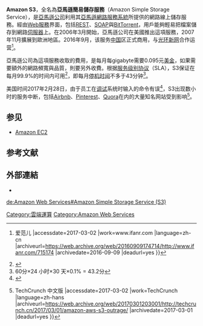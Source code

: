 {{NoteTA
|G1=IT
}}
{{Refimprove|time=2017-03-02T14:10:33+00:00}}
{{更新|time=2020-11-12T03:36:04+00:00}}
{{Infobox website
| name                   = 亚马逊简易存储服务
| native_name            = Amazon Simple Storage Service
| native_name_lang       = en
| type                   = [[云存储|云存储]] 
| language               = [[英语|英语]]
| current_status         = 活跃
| url                    = {{URL|https://aws.amazon.com/s3/}}
| ipv6                   = 是
| commercial             = 是
| registration           = 需要
| owner                  = [[Amazon.com|Amazon.com]]
| launch_date            = {{start date and age|2006|3|14}}
}}

'''Amazon S3'''，全名為'''亞馬遜簡易儲存服務'''（Amazon Simple Storage Service），是[[亞馬遜公司|亞馬遜公司]]利用其[[亞馬遜網路服務系統|亞馬遜網路服務系統]]所提供的網路線上儲存服務。經由[[Web服務|Web服務]]界面，包括[[REST|REST]]、[[SOAP|SOAP]]與[[BitTorrent_(协议)|BitTorrent]]，用戶能夠輕易把檔案儲存到網路[[伺服器|伺服器]]上。在2006年3月開始，亞馬遜公司在美國推出這項服務，2007年11月擴展到歐洲地區。2016年9月，该服务[[中华人民共和国|中国]]区正式商用，与[[光环新网|光环新网]]合作运营<ref>{{Cite web |url=http://www.ifanr.com/715174 |title=正式开放商用：亚马逊 AWS 云服务在中国（北京）区域终于“合法” {{!}} 爱范儿 |accessdate=2017-03-02 |work=www.ifanr.com |language=zh-cn |archiveurl=https://web.archive.org/web/20160909174714/http://www.ifanr.com/715174 |archivedate=2016-09-09 |deadurl=yes }}</ref>。

亞馬遜公司為這項服務收取的費用，是每月每gigabyte需要0.095元[[美金|美金]]，如果需要額外的網路頻寬與品質，則要另外收費。根据[[服务级别协议|服务级别协议]]（SLA），S3保证在每月99.9%的时间内可用<ref>{{Cite web |url=https://aws.amazon.com/s3/sla/ |title=Service Level Agreement - Amazon Simple Storage Service (S3) |accessdate=2017-03-02 |work=Amazon Web Services, Inc. |language=en |archiveurl=https://web.archive.org/web/20170218200347/https://aws.amazon.com/s3/sla/ |archivedate=2017-02-18 |deadurl=yes }}</ref>，即每月[[停机时间|停机时间]]不多于43分钟<ref>60分×24 小时×30 天×0.1% = 43.2分</ref>。

美国时间2017年2月28日，由于员工在[[调试|调试]]系统时输入的命令有误<ref>{{Cite web |url=http://www.theverge.com/2017/3/2/14792442/amazon-s3-outage-cause-typo-internet-server |title=How a typo took down S3, the backbone of the internet |accessdate=2017-03-03 |date=2017-03-02 |work=The Verge |language=en |archiveurl=https://web.archive.org/web/20170303021328/http://www.theverge.com/2017/3/2/14792442/amazon-s3-outage-cause-typo-internet-server |archivedate=2017-03-03 |deadurl=yes }}</ref>，S3出现数小时的服务中断，包括[[Airbnb|Airbnb]]、[[Pinterest|Pinterest]]、[[Quora|Quora]]在内的大量知名网站受到影响<ref>{{Cite web |url=http://techcrunch.cn/2017/03/01/amazon-aws-s3-outrage/ |title=AWS S3 宕机数小时，大量服务受影响 {{!}} TechCrunch 中文版 |accessdate=2017-03-02 |work=TechCrunch |language=zh-hans |archiveurl=https://web.archive.org/web/20170301203001/http://techcrunch.cn/2017/03/01/amazon-aws-s3-outrage/ |archivedate=2017-03-01 |deadurl=yes }}</ref>。

== 参见 ==
* [[Amazon_EC2|Amazon EC2]]

== 参考文献 ==
{{Reflist}}

==外部連結==
*{{official|https://aws.amazon.com/s3/}}

{{amazon}}
{{雲端運算}}

{{DEFAULTSORT:Amazon S3}}

[[Category:雲端運算|Category:雲端運算]]
[[Category:Amazon_Web_Services|Category:Amazon Web Services]]

[[de:Amazon_Web_Services#Amazon_Simple_Storage_Service_(S3)|de:Amazon Web Services#Amazon Simple Storage Service (S3)]]